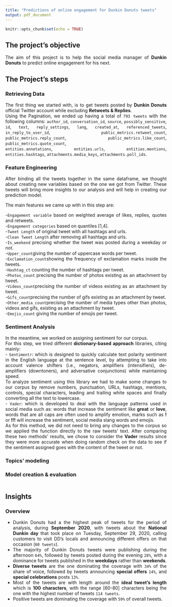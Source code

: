 ---
title: "Predictions of online engagement for Dunkin Donuts tweets"
output: pdf_document
---
<style> body {text-align: justify} </style> <!-- Justify text. -->
```{r setup, include=FALSE}
knitr::opts_chunk$set(echo = TRUE)
```

## The project's objective

The aim of this project is to help the social media manager of **Dunkin Donuts** to predict online engagement for his next.

## 


## The Project's steps

### Retrieving Data

The first thing we started with, is to get tweets posted by **Dunkin Donuts** official Twitter account while excluding **Retweets & Replies**.  
Using the Pagination, we ended up having a total of `793 tweets` with the following columns: `author_id`, `conversation_id`, `source`, `possibly_sensitive`, `id`, `text`, `reply_settings`, `lang`, `created_at`, `referenced_tweets`, `in_reply_to_user_id`, `public_metrics.retweet_count`, `public_metrics.reply_count`, `public_metrics.like_count`, `public_metrics.quote_count`,   
`entities.annotations`, `entities.urls`, `entities.mentions`, `entities.hashtags`, `attachments.media_keys`, `attachments.poll_ids`.     

### Feature Engineering

After binding all the tweets together in the same dataframe, we thought about creating new variables based on the one we got from Twitter. These tweets will bring more insights to our analysis and will help in creating our prediction model.  

The main features we came up with in this step are: 


-`Engagement variable` based on weighted average of likes, replies, quotes and retweets.  
-`Engagement categories` based on quantiles [1,4].  
-`Tweet Length` of original tweet with all hashtags and urls.  
-`Clean Tweet Length` after removing all hashtags and urls.  
-`Is_weekend` precising whether the tweet was posted during a weekday or not.  
-`Upper_count`giving the number of uppercase words per tweet.  
-`Exclamation_count`showing the frequency of exclamation marks inside the tweets.  
-`Hashtag_ct` counting the number of hashtags per tweet.  
-`Photos_count` precising the number of photos existing as an attachment by tweet.  
-`Videos_count`precising the number of videos existing as an attachment by tweet.  
-`Gifs_count`precising the number of gifs existing as an attachment by tweet.  
-`Other_media_count`precising the number of media types other than photos, videos and gifs, existing as an attachment by tweet.  
-`Emojis_count` giving the number of emojis per tweet.

### Sentiment Analysis 

In the meantime, we worked on assigning sentiment for our corpus.  
For this step, we tried different **dictionary-based approach** libraries, citing mainly:  
- `Sentimentr`: which is designed to quickly calculate text polarity sentiment in the English language at the sentence level, by attempting to take into account valence shifters (i.e., negators, amplifiers (intensifiers), de-amplifiers (downtoners), and adversative conjunctions) while maintaining speed.  
To analyze sentiment using this library we had to make some changes to our corpus by remove numbers, punctuation, URLs, hashtags, mentions, controls, special characters, leading and trailing white spaces and finally converting all the text to lowercase.  
- `Vader`: which is developed to deal with the language patterns used in social media such as: words that increase the sentiment like **great** or **love**, words that are all caps are often used to amplify emotion, marks such as **!** or **!!!** will increase the sentiment, social media slang words and emojis.  
As for this method, we did not need to bring any changes to the corpus so we applied the function directly to the raw tweets' text. 
After comparing these two methods' results, we chose to consider the **Vader** results since they were more accurate when doing random check on the data to see if the sentiment assigned goes with the content of the tweet or not.

### Topics' modeling 






### Model creation & evaluation 

```{r echo=FALSE}

```


## Insights 

### Overview 

- Dunkin Donuts had a the highest peak of tweets for the period of analysis, during  **September 2020**, with tweets about the **National Dunkin day** that took place on Tuesday, September 29, 2020, calling customers to visit DD's locals and announcing different offers on that occasion (`60 tweets`).  
- The majority of Dunkin Donuts tweets were publishing during the afternoon `64%`, followed by tweets posted during the evening `28%`, with a dominance for tweets published in the **weekdays** rather than **weekends**. 
- **Diverse tweets** are the one dominating the coverage with `34%` of the share of voice, followed by tweets announcing **special offers** `14%`, and **special celebrations** posts `13%`.   
- Most of the tweets are with length around the **ideal tweet's length** which is **100 characters**, with the range [60-80] characters being the one with the highest number of tweets `114 tweets`.  
- Positive tweets are dominating the coverage with `59%` of overall tweets. 
  

